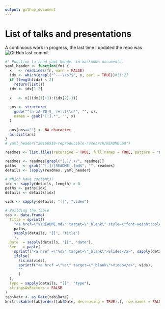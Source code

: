 ```yaml
---
output: github_document
---
```


# List of talks and presentations

A continuous work in progress, the last time I updated the repo was ![GitHub last commit](https://img.shields.io/github/last-commit/gvegayon/talks)

```r
#' Function to read yaml header in markdown documents.
yaml_header <- function(fn) {
  x   <- readLines(fn, warn = FALSE)
  idx <- which(grepl("^---\\s?$", x, perl = TRUE))#[1:2]
  if (length(idx) < 2)
    return(list())
  idx <- idx[1:2]
  
  x   <- x[(idx[1]+1):(idx[2]-1)]
  
  ans <- structure(
    gsub("^[a-zA-Z0-9_ ]+[:]\\s*", "", x),
    names = gsub("[:].*", "", x)
  )
  
  ans[ans==""] <- NA_character_
  as.list(ans)
}
# yaml_header("20160919-reproducible-research/README.md")

```


```r
readmes <- list.files(recursive = TRUE, full.names = TRUE, pattern = "README[.]md")

readmes <- readmes[grepl("[.]/.+/", readmes)]
paths   <- gsub("^[.]/|README[.]md$", "", readmes)
details <- lapply(readmes, yaml_header)

# Which have contents?
idx <- sapply(details, length) > 0
paths <- paths[idx]
details <- details[idx]

vids <- sapply(details, "[[", "video")

# Building the table
tab <- data.frame(
  Title = sprintf(
    "<a href=\"%sREADME.md\" target=\"_blank\" style=\"font-weight:bold;\">%s</a>",
    paths,
    sapply(details, "[[", "title")
    ),
  Date  = sapply(details, "[[", "date"),
  See   = paste(
    sprintf("<a href =\"%s\" target=\"_blank\">Slides</a>", sapply(details, "[[", "slides")),
    ifelse(
      !is.na(vids),
      sprintf("<a href =\"%s\" target=\"_blank\">Video</a>", vids),
      ""
      )
  ),
  Type = sapply(details, "[[", "type"),
  stringsAsFactors = FALSE
)
tab$Date <- as.Date(tab$Date)
knitr::kable(tab[order(tab$Date, decreasing = TRUE),], row.names = FALSE)
```

